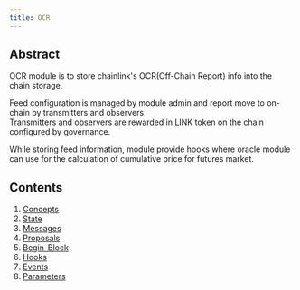 ```yaml
---
title: OCR
---
```


## Abstract

OCR module is to store chainlink's OCR(Off-Chain Report) info into the chain storage.

Feed configuration is managed by module admin and report move to on-chain by transmitters and observers.\
Transmitters and observers are rewarded in LINK token on the chain configured by governance.

While storing feed information, module provide hooks where oracle module can use for the calculation of cumulative price for futures market.

## Contents

1. [Concepts](01_concepts/)
2. [State](02_state/)
3. [Messages](03_messages/)
4. [Proposals](04_proposals/)
5. [Begin-Block](05_begin_block/)
6. [Hooks](06_hooks/)
7. [Events](07_events/)
8. [Parameters](08_params/)
